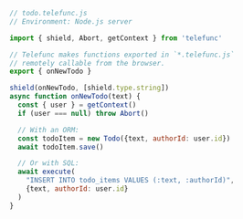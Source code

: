 ```js
// todo.telefunc.js
// Environment: Node.js server

import { shield, Abort, getContext } from 'telefunc'

// Telefunc makes functions exported in `*.telefunc.js`
// remotely callable from the browser.
export { onNewTodo }

shield(onNewTodo, [shield.type.string])
async function onNewTodo(text) {
  const { user } = getContext()
  if (user === null) throw Abort()

  // With an ORM:
  const todoItem = new Todo({text, authorId: user.id})
  await todoItem.save()

  // Or with SQL:
  await execute(
    "INSERT INTO todo_items VALUES (:text, :authorId)",
    {text, authorId: user.id}
  )
}
```
